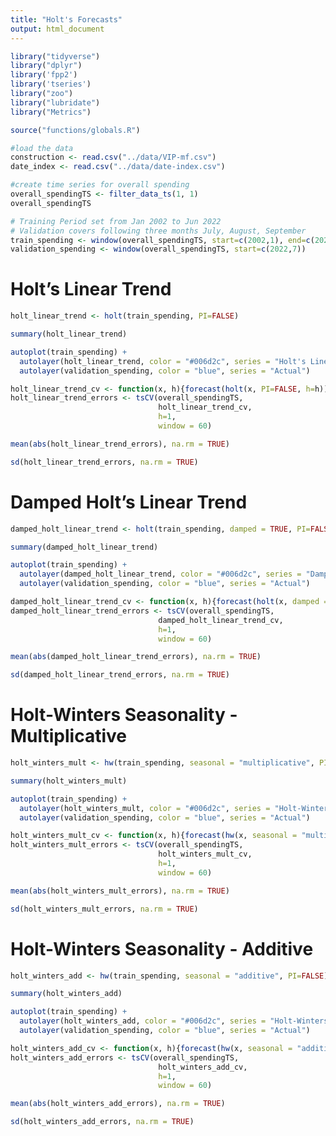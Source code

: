 ```yaml
---
title: "Holt's Forecasts"
output: html_document
---
```

```r
library("tidyverse")
library("dplyr")
library('fpp2')
library('tseries')
library("zoo")
library("lubridate")
library("Metrics")
```

```r
source("functions/globals.R")
```

```r
#load the data
construction <- read.csv("../data/VIP-mf.csv")
date_index <- read.csv("../data/date-index.csv")
```


```r
#create time series for overall spending
overall_spendingTS <- filter_data_ts(1, 1)
overall_spendingTS
```
```r
# Training Period set from Jan 2002 to Jun 2022
# Validation covers following three months July, August, September
train_spending <- window(overall_spendingTS, start=c(2002,1), end=c(2022,6))
validation_spending <- window(overall_spendingTS, start=c(2022,7))
```

# Holt's Linear Trend
```r
holt_linear_trend <- holt(train_spending, PI=FALSE)

summary(holt_linear_trend)
```
```r
autoplot(train_spending) +
  autolayer(holt_linear_trend, color = "#006d2c", series = "Holt's Linear Trend") +
  autolayer(validation_spending, color = "blue", series = "Actual")
```

```r
holt_linear_trend_cv <- function(x, h){forecast(holt(x, PI=FALSE, h=h))}
holt_linear_trend_errors <- tsCV(overall_spendingTS, 
                                 holt_linear_trend_cv, 
                                 h=1, 
                                 window = 60)

mean(abs(holt_linear_trend_errors), na.rm = TRUE)
```
```r
sd(holt_linear_trend_errors, na.rm = TRUE)
```

# Damped Holt's Linear Trend
```r
damped_holt_linear_trend <- holt(train_spending, damped = TRUE, PI=FALSE)

summary(damped_holt_linear_trend)
```

```r
autoplot(train_spending) +
  autolayer(damped_holt_linear_trend, color = "#006d2c", series = "Damped Holt's Linear Trend") +
  autolayer(validation_spending, color = "blue", series = "Actual")
```
```r
damped_holt_linear_trend_cv <- function(x, h){forecast(holt(x, damped = TRUE, PI=FALSE, h=h))}
damped_holt_linear_trend_errors <- tsCV(overall_spendingTS, 
                                 damped_holt_linear_trend_cv, 
                                 h=1, 
                                 window = 60)

mean(abs(damped_holt_linear_trend_errors), na.rm = TRUE)
```
```r
sd(damped_holt_linear_trend_errors, na.rm = TRUE)
```

# Holt-Winters Seasonality - Multiplicative
```r
holt_winters_mult <- hw(train_spending, seasonal = "multiplicative", PI=FALSE)

summary(holt_winters_mult)
```
```r
autoplot(train_spending) +
  autolayer(holt_winters_mult, color = "#006d2c", series = "Holt-Winters") +
  autolayer(validation_spending, color = "blue", series = "Actual")
```
```r
holt_winters_mult_cv <- function(x, h){forecast(hw(x, seasonal = "multiplicative", PI=FALSE, h=h))}
holt_winters_mult_errors <- tsCV(overall_spendingTS, 
                                 holt_winters_mult_cv, 
                                 h=1, 
                                 window = 60)

mean(abs(holt_winters_mult_errors), na.rm = TRUE)
```
```r
sd(holt_winters_mult_errors, na.rm = TRUE)
```


# Holt-Winters Seasonality - Additive
```r
holt_winters_add <- hw(train_spending, seasonal = "additive", PI=FALSE)

summary(holt_winters_add)
```
```r
autoplot(train_spending) +
  autolayer(holt_winters_add, color = "#006d2c", series = "Holt-Winters Additive") +
  autolayer(validation_spending, color = "blue", series = "Actual")
```

```r
holt_winters_add_cv <- function(x, h){forecast(hw(x, seasonal = "additive", PI=FALSE, h=h))}
holt_winters_add_errors <- tsCV(overall_spendingTS, 
                                 holt_winters_add_cv, 
                                 h=1, 
                                 window = 60)

mean(abs(holt_winters_add_errors), na.rm = TRUE)
```
```r
sd(holt_winters_add_errors, na.rm = TRUE)
```
